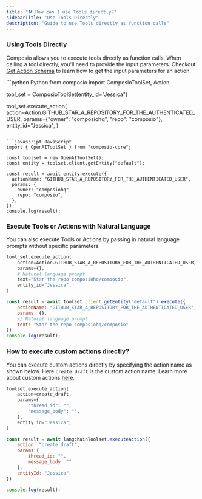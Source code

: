 ```yaml
---
title: "🛠️ How can I use Tools directly?"
sidebarTitle: "Use Tools Directly"
description: "Guide to use Tools directly as function calls"
---
```


### Using Tools Directly

Composio allows you to execute tools directly as function calls. When calling a tool directly, you'll need to provide the input parameters. Checkout [Get Action Schema](/patterns/tools/use-tools/get-action-inputs) to learn how to get the input parameters for an action.

<CodeGroup>
 ```python Python
from composio import ComposioToolSet, Action

tool_set = ComposioToolSet(entity_id="Jessica")

tool_set.execute_action(
    action=Action.GITHUB_STAR_A_REPOSITORY_FOR_THE_AUTHENTICATED_USER,
    params={"owner": "composiohq", "repo": "composio"},
    entity_id="Jessica",
)
```

```javascript JavaScript
import { OpenAIToolSet } from "composio-core";

const toolset = new OpenAIToolSet();
const entity = toolset.client.getEntity("default");

const result = await entity.execute({
  actionName: "GITHUB_STAR_A_REPOSITORY_FOR_THE_AUTHENTICATED_USER",
  params: {
    owner: "composiohq",
    repo: "composio",
  },
});
console.log(result);
  ```
</CodeGroup>

### Execute Tools or Actions with Natural Language
You can also execute Tools or Actions by passing in natural language prompts without specific parameters
<CodeGroup>
```python Python
tool_set.execute_action(
    action=Action.GITHUB_STAR_A_REPOSITORY_FOR_THE_AUTHENTICATED_USER,
    params={},
    # Natural language prompt
    text="Star the repo composiohq/composio",
    entity_id="Jessica",
)
```

```javascript JavaScript
const result = await toolset.client.getEntity("default").execute({
    actionName: "GITHUB_STAR_A_REPOSITORY_FOR_THE_AUTHENTICATED_USER",
    params: {},
    // Natural language prompt
    text: "Star the repo composiohq/composio"
});
console.log(result);
```
</CodeGroup>

### How to execute custom actions directly?
You can execute custom actions directly by specifying the action name as shown below. Here `create_draft` is the custom action name. Learn more about custom actions [here](/patterns/tools/build-tools/custom-action-with-auth).
<CodeGroup>
```python Python {2}
toolset.execute_action(
    action=create_draft,
    params={
        "thread_id": "",
        "message_body": "",
    },
    entity_id="Jessica",
)
```
```javascript JavaScript {2}
const result = await langchainToolset.executeAction({
    action: "create_draft",
    params:{
        thread_id: "",
        message_body: ""
    },
    entityId: "Jessica",
})

console.log(result);
```
</CodeGroup>


